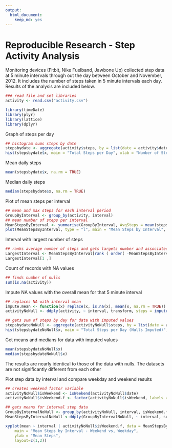 ---
output:
  html_document:
    keep_md: yes
---
# Reproducible Research - Step Activity Analysis 

Monitoring devices (Fitbit, Nike Fuelband, Jawbone Up) collected step data at 5 minute intervals through out the day between October and November, 2012.  It includes the number of steps taken in 5 minute intervals each day.  Results of the analysis are included below.


```{r}
### read file and set libraries
activity <- read.csv("activity.csv")

library(timeDate)
library(plyr)
library(lattice)
library(dplyr)
```


Graph of steps per day

```{r}
## histogram sums steps by date
stepsbydate <- aggregate(activity$steps, by = list(date = activity$date), FUN = sum)
hist(stepsbydate$x, main = "Total Steps per Day", xlab = "Number of Steps")
```


Mean daily steps

```{r}
mean(stepsbydate$x, na.rm = TRUE)
```


Median daily steps

``` {r}
median(stepsbydate$x, na.rm = TRUE)
```


Plot of mean steps per interval

```{r}

## mean and max steps for each interval period
GroupByInterval <- group_by(activity, interval)
## mean number of steps per interval
MeanStepsByInterval <- summarise(GroupByInterval, AvgSteps = mean(steps, na.rm = TRUE))
plot(MeanStepsByInterval, type = "l", main = "Mean Steps by Interval", xlab = "Interval", ylab = "Mean Steps")
```


Interval with largest number of steps

```{r}
## ranks average number of steps and gets largets number and associated interval
LargestInterval <- MeanStepsByInterval[rank ( order( -MeanStepsByInterval$AvgSteps, MeanStepsByInterval$interval )) , ]
LargestInterval[1 ,]
```


Count of records with NA values

```{r}
## finds number of nulls
sum(is.na(activity))
```


Impute NA values with the overall mean for that 5 minute interval

```{r}
## replaces NA with interval mean
impute.mean <- function(x) replace(x, is.na(x), mean(x, na.rm = TRUE))
activityNoNull <- ddply(activity, ~ interval, transform, steps = impute.mean(steps))

## gets sum of steps by day for data with imputed values
stepsbydateNoNull <- aggregate(activityNoNull$steps, by = list(date = activityNoNull$date), FUN = sum)
hist(stepsbydateNoNull$x, main = "Total Steps per Day (Nulls Imputed)", xlab = "Number of Steps")
```


Get means and medians for data with imputed values

```{r}
mean(stepsbydateNoNull$x)
median(stepsbydateNoNull$x)
```


The results are nearly identical to those of the data with nulls.  The datasets are not significantly different from each other



Plot step data by interval and compare weekday and weekend results

```{r}
## creates weekend factor variable
activityNoNull$isWeekend <- isWeekend(activityNoNull$date)
activityNoNull$isWeekend.f <- factor(activityNoNull$isWeekend, labels = c("Weekday", "Weekend"))

## gets means for interval step data
GroupByIntervalNoNull <- group_by(activityNoNull, interval, isWeekend.f)
MeanStepsByIntervalNoNull <-ddply(GroupByIntervalNoNull, ~ interval, summarise, mean = mean(steps))

xyplot(mean ~ interval | activityNoNull$isWeekend.f, data = MeanStepsByIntervalNoNull, type = "l", 
    main = "Mean Steps by Interval - Weekend vs, Weekday", 
    ylab = "Mean Steps",  
    layout=c(1,2))

```

